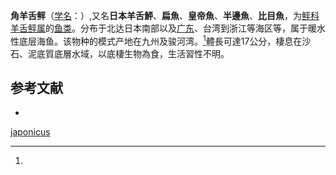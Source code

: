 {{Speciesbox
| name = 角羊舌鲆
| status = 
| status_system = 
| image = 
| genus = Arnoglossus
| species = japonicus
| authority = (Hubbs, 1915)<ref name='id8640'>{{cite web| url =http://www.bioinfo.cn/db05/BjdwSpecies.php?action=view&id=8640| title =角羊舌鲆| work =《中国动物物种编目数据库》| publisher =中国科学院微生物研究所| author =中国科学院动物研究所| accessdate =2009-04-16| deadurl =yes| archiveurl =https://web.archive.org/web/20160305045522/http://www.bioinfo.cn/db05/BjdwSpecies.php?action=view&id=8640| archivedate =2016-03-05}}</ref>
}}

'''角羊舌鲆'''（[[学名|学名]]：{{lang|la|''Arnoglossus japonicus''}}）,又名'''日本羊舌鮃'''、'''扁魚'''、'''皇帝魚'''、'''半邊魚'''、'''比目魚'''，为[[鲆科|鲆科]][[羊舌鲆属|羊舌鲆属]]的[[鱼类|鱼类]]。分布于北达日本南部以及[[广东|广东]]、台湾到浙江等海区等，属于暖水性底层海鱼。该物种的模式产地在九州及骏河湾。<ref name='id8640'/>體長可達17公分，棲息在沙石、泥底質底層水域，以底棲生物為食，生活習性不明。

== 参考文献 ==
{{reflist}}
* {{TaiBNET| zh=日本羊舌鮃 | id=382694 | binomial=Arnoglossus japonicus | authority=Hubbs, 1915 | var= | accessdate=2013-01-24}}

{{Wikispecies|Arnoglossus japonicus}}
{{Taxonbar|from=Q1044958}}

[[Category:羊舌鲆属|japonicus]]


{{鰈形目小作品}}
